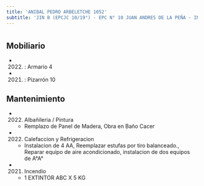 ```yaml
---
title: 'ANIBAL PEDRO ARBELETCHE 1052'
subtitle: 'JIN B (EPCJC 10/19°) - EPC N° 10 JUAN ANDRES DE LA PEÑA - INST. DE ENSEÑANZA SUPERIOR EN LENGUAS VIVAS JUAN RAMÓN FERNÁNDEZ (ANEXO)'
---
```


#


## Mobiliario

*  (2022) : Armario 4 

*  (2021) : Pizarrón 10 





## Mantenimiento

*  (2022) Albañileria / Pintura 
    + Remplazo de Panel de Madera, Obra en Baño Cacer

*  (2022) Calefaccion y Refrigeracion 
    + Instalacion de 4 AA, Reemplazar estufas por tiro balanceado., Reparar equipo de aire acondicionado, instalacion de dos equipos de A°A°

*  (2021) Incendio 
    + 1 EXTINTOR ABC X 5 KG



